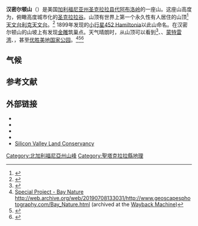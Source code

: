 {{Infobox mountain
| name = 汉密尔顿山
| other_name = Mount Hamilton<br/>Sierra de Santa Isabel<ref name="gnis_hamilton">{{cite gnis |id=224848 |name=Mount Hamilton |accessdate=2009-08-11}}</ref>
| photo = IMG_9864MountHamilton_fxwb.jpg
| photo_size = 350
| photo_caption = [[利克天文台|利克天文台]]位于汉密尔顿山山顶，山坡上是典型的夏季（旱季）植被
| elevation_ft = 4265
| elevation_ref =<ref name=ngs>{{cite ngs|designation=MT HAMILTON OBS SM DOME 1882|pid=HS4865}}</ref>
| prominence = {{convert|93|ft|m|-1|abbr=on}}
| prominence_ref = <ref>{{cite pb|name=Mount Hamilton, California|pid=1217}}</ref>
| map = USA California
| map_caption = none
| map_size = 220
| listing = 
| location = {{USA}}[[加利福尼亚州|加利福尼亚州]][[圣克拉拉县|圣克拉拉县]]
| range = [[代阿布洛岭|代阿布洛岭]]
| coordinates = {{coord|37|20|30.2|N|121|38|34.2|W|type:mountain_region:US-CA_scale:100000_source:GNIS|format=dms|display=inline,title}}
| range_coordinates = 
| coordinates_ref = <ref name=ngs/>
| topo = [[美国地质勘探局|USGS]][[利克天文台|利克天文台]]
| type =
| age = [[白垩纪|上白垩纪]]
| first_ascent = 1861年
| easiest_route = 徒步
}}

'''汉密尔顿山'''（{{lang-en|Mount Hamilton}}）是美国[[加利福尼亚州|加利福尼亚州]][[圣克拉拉县|圣克拉拉县]][[代阿布洛岭|代阿布洛岭]]的一座山。这座山高度为{{Convert|4265|ft|m}}，俯瞰高度城市化的[[圣克拉拉谷|圣克拉拉谷]]。山顶有世界上第一个永久性有人居住的山顶<ref>{{Cite web|title=U.S. Geological Survey Publications Warehouse|url=http://pubs.usgs.gov/|accessdate=2015-12-18|work=pubs.usgs.gov|archive-date=2014-01-08|archive-url=https://web.archive.org/web/20140108105538/http://pubs.usgs.gov/|dead-url=no}}</ref>[[天文台|天文台]][[利克天文台|利克天文台]]。<ref>{{Cite web|title=The Building of Lick Observatory|url=http://collections.ucolick.org/archives_on_line/bldg_the_obs.html|accessdate=2011-05-08|work=Historical Collections Project|publisher=The Link Observatory|archive-date=2014-11-22|archive-url=https://web.archive.org/web/20141122082258/http://collections.ucolick.org/archives_on_line/bldg_the_obs.html|dead-url=no}}</ref> 1899年发现的[[小行星|小行星]][[小行星452|452 Hamiltonia]]以此山命名。在汉密尔顿山的山坡上有发现[[金雕|金雕]]筑巢点。天气晴朗时，从山顶可以看到{{link-en|塔玛尔派伊斯山|Mount Tamalpais}}<ref>{{Cite web |url=http://www.rntl.net/mthamiltonlookout.htm |title=存档副本 |access-date=2020-11-20 |archive-date=2021-04-10 |archive-url=https://web.archive.org/web/20210410210230/http://rntl.net/mthamiltonlookout.htm |dead-url=no }}</ref>、{{link-en|圣克鲁斯山|Santa Cruz Mountains}}、[[蒙特雷湾|蒙特雷湾]]、{{link-en|蒙特雷半岛|Monterey Peninsula}}，甚至[[优胜美地国家公园|优胜美地国家公园]]。<ref>[http://www.geoscapesphotography.com/Bay_Nature.html Special Project - Bay Nature http://web.archive.org/web/20190708133031/http://www.geoscapesphotography.com/Bay_Nature.html] {{Wayback|url=http://www.geoscapesphotography.com/Bay_Nature.html |date=20160704202938 }} (archived at the [[Wayback_Machine|Wayback Machine]])</ref><ref>{{Cite web |url=https://www.flickr.com/photos/equanimity/8258974951/ |title=Monterey Peninsula from Mt. Hamilton |access-date=2020-11-20 |archive-date=2019-01-12 |archive-url=https://web.archive.org/web/20190112221533/https://www.flickr.com/photos/equanimity/8258974951/ |dead-url=no }}</ref><ref>{{Cite web |url=https://meandmyconnie.wordpress.com/tag/lick-observatory/ |title=Lick Observatory Blog Entry |access-date=2020-11-20 |archive-date=2018-01-21 |archive-url=https://web.archive.org/web/20180121071234/https://meandmyconnie.wordpress.com/tag/lick-observatory/ |dead-url=no }}</ref>

== 气候 ==
{{Weather box
|location = 加利福尼亚州汉密尔顿山（气象站海拔4206英尺）
|single line = Y
|Jan record high F = 73
|Feb record high F = 78
|Mar record high F = 77
|Apr record high F = 84
|May record high F = 91
|Jun record high F = 94
|Jul record high F = 100
|Aug record high F = 103
|Sep record high F = 98
|Oct record high F = 93
|Nov record high F = 81
|Dec record high F = 76
|year record high F = 103
|Jan high F = 48.5
|Feb high F = 49.0
|Mar high F = 50.1
|Apr high F = 55.3
|May high F = 63.1
|Jun high F = 71.4
|Jul high F = 78.7
|Aug high F = 78.0
|Sep high F = 74.2
|Oct high F = 65.3
|Nov high F = 54.8
|Dec high F = 49.0
|year high F = 61.4
|Jan low F = 36.8
|Feb low F = 36.7
|Mar low F = 36.7
|Apr low F = 39.6
|May low F = 46.3
|Jun low F = 54.4
|Jul low F = 63.3
|Aug low F = 62.5
|Sep low F = 58.4
|Oct low F = 50.7
|Nov low F = 42.1
|Dec low F = 37.1
|year low F = 47.1
|Jan record low F = 10
|Feb record low F = 13
|Mar record low F = 17
|Apr record low F = 19
|May record low F = 25
|Jun record low F = 28
|Jul record low F = 34
|Aug record low F = 37
|Sep record low F = 35
|Oct record low F = 20
|Nov record low F = 18
|Dec record low F = 7
|year record low F = 7
|precipitation colour = green
|Jan precipitation inch = 4.43
|Feb precipitation inch = 3.92
|Mar precipitation inch = 3.49
|Apr precipitation inch = 2.04
|May precipitation inch = 0.84
|Jun precipitation inch = 0.20
|Jul precipitation inch = 0.03
|Aug precipitation inch = 0.07
|Sep precipitation inch = 0.27
|Oct precipitation inch = 1.23
|Nov precipitation inch = 3.07
|Dec precipitation inch = 4.04
|year precipitation inch = 23.63
|Jan snow inch = 5.0
|Feb snow inch = 3.9
|Mar snow inch = 3.8
|Apr snow inch = 2.3
|May snow inch = 0
|Jun snow inch = 0
|Jul snow inch = 0
|Aug snow inch = 0
|Sep snow inch = 0
|Oct snow inch = 0
|Nov snow inch = 0.4
|Dec snow inch = 2.3
|year snow inch = 17.7
|source 1 = The Western Regional Climate Center<ref name="WRCC">{{cite web | url =http://www.wrcc.dri.edu/cgi-bin/cliMAIN.pl?ca5933 | title =Seasonal Temperature and Precipitation Information | accessdate =April 10, 2013 | publisher =Western Regional Climate Center | archive-date =2021-04-02 | archive-url =https://web.archive.org/web/20210402065643/https://wrcc.dri.edu/cgi-bin/cliMAIN.pl?ca5933 | dead-url =no }}</ref>
|date=April 2013
}}

== 参考文献 ==
{{Reflist}}

== 外部链接 ==
{{commons and category}}
* {{cite summitpost |id=154558 |name=Copernicus Peak |accessdate=2011-05-07}}
* {{Cite web|title=Mount Hamilton|url=http://www.nature.org/ourinitiatives/regions/northamerica/unitedstates/california/placesweprotect/mount-hamilton.xml|accessdate=2011-05-08|publisher=The Nature Conservancy|archiveurl=https://web.archive.org/web/20110615025008/http://www.nature.org/ourinitiatives/regions/northamerica/unitedstates/california/placesweprotect/mount-hamilton.xml|archivedate=2011-06-15}}
* {{Cite web|title=Visiting Lick Observatory|url=http://www.ucolick.org/public/visitors.html|accessdate=2011-05-08|publisher=University of California Observatories|archive-date=2021-02-06|archive-url=https://web.archive.org/web/20210206031250/http://www.ucolick.org/public/visitors.html|dead-url=no}}
* {{Cite web|title=Old Hills, New Economies – A Natural History of the Mount Hamilton Ridgelands|url=http://baynature.org/articles/apr-jun-2001/old-hills-new-economies|accessdate=2011-05-08|publisher=BayNature|archive-date=2012-06-07|archive-url=https://web.archive.org/web/20120607213403/http://baynature.org/articles/apr-jun-2001/old-hills-new-economies/|dead-url=no}}
* [https://web.archive.org/web/20150222135128/http://www.siliconvalleylc.org/criticalhabitat.php Silicon Valley Land Conservancy]

[[Category:北加利福尼亞州山峰|Category:北加利福尼亞州山峰]]
[[Category:聖塔克拉拉縣地理|Category:聖塔克拉拉縣地理]]